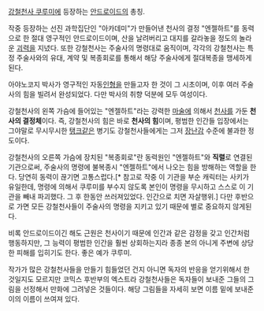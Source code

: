 [[강철천사 쿠루미]]에 등장하는 [[안드로이드]]의 총칭.

작중 등장하는 선진 과학집단인 "아카데미"가 만들어낸 천사의 결정 "엔젤하트"를 동력으로 한 절대 영구적인 안드로이드이며, 산을 날려버리고 대지를 갈라놓을 정도의 놀라운 [[괴력]]을 지녔다. 또한 강철천사는 주술사의 명령대로 움직이며, 각각의 강철천사는 특정 주술사와의 유대, 계약 및 복종회로를 통해서 해당 주술사에게 절대복종을 맹세하게 된다.

아야노코지 박사가 영구적인 자동[[인형]]을 만들고자 한 것이 그 시초이며, 이후 여러 주술사의 힘을 빌려서 완성되었다. 다만 박사의 취향 덕분에 모두 여성이다.

강철천사의 왼쪽 가슴에 들어있는 "엔젤하트"라는 강력한 [[마술]]에 의해서 [[천사]]를 가둔 '''천사의 결정체'''이다. 즉, 강철천사의 힘은 바로 '''천사의 힘'''이며, 평범한 인간들 입장에서는 그야말로 무시무시한 [[탱크]]같은 병기도 강철천사들에게는 그저 [[장난감]] 수준에 불과한 정도이다.

강철천사의 오른쪽 가슴에 장치된 "복종회로"란 동력원인 "엔젤하트"와 '''직렬'''로 연결된 기관으로써, 주술사의 명령에 불복종시 "엔젤하트"에서 나오는 힘을 방해하는 역할을 한다. 당연히 동력이 끊기면 고통스럽다.[* 참고로 작중 이 기관을 부순 캐릭터는 사키가 유일한데, 명령에 의해서 쿠루미를 부수지 않도록 본인이 명령을 무시하고 스스로 이 기관을 빼내 파괴했다. 그 후 한동안 쓰러져있었다. 인간으로 치면 자살행위.] 다만 후반으로 가면 모든 강철천사들이 주술사의 명령을 지키고 있기 때문에 별로 중요하지 않게된다.
   
비록 안드로이드이긴 해도 근원은 천사이기 때문에 인간과 같은 감정을 갖고 인간처럼 행동하지만, 그 능력이 평범한 인간을 훨씬 상회하는지라 종종 본의 아니게 주변에 상당한 피해를 입히기도 한다. 좋은 예가 쿠루미.

작가가 많은 강철천사들을 만들기 힘들었던 건지 아니면 독자의 반응을 얻기위해서 한 것일지도 모르지만 코믹스 후반부의 엑스트라 강철천사들은 독자들이 보내준 그들의 그림을 선정해서 만화에 그려넣은 것들이다. 해당 그림들을 자세히 보면 이름 밑에 보내준 이의 이름이 쓰여져 있다.
